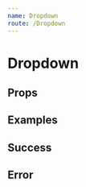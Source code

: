 ```yaml
---
name: Dropdown
route: /Dropdown
---
```



#  Dropdown

## Props
<Props of={Dropdown} />

## Examples 

## Success

<Playground>
    <Dropdown
        title={title}
        items={items}
        theme={"success"}
    />
</Playground>


## Error 
<Playground>
    <Dropdown
        title={title}
        items={items}
        theme={"error"}
    />
</Playground>


<Playground>
    <Dropdown
        title={title}
        items={items}
    />
</Playground>

